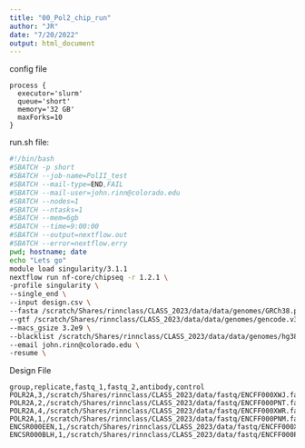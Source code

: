 ```yaml
---
title: "00_Pol2_chip_run"
author: "JR"
date: "7/20/2022"
output: html_document
---
```


config file

```nextflow

process {
  executor='slurm'
  queue='short'
  memory='32 GB'
  maxForks=10
}
```

run.sh file:

```bash
#!/bin/bash
#SBATCH -p short
#SBATCH --job-name=PolII_test
#SBATCH --mail-type=END,FAIL
#SBATCH --mail-user=john.rinn@colorado.edu
#SBATCH --nodes=1
#SBATCH --ntasks=1
#SBATCH --mem=6gb
#SBATCH --time=9:00:00
#SBATCH --output=nextflow.out
#SBATCH --error=nextflow.erry
pwd; hostname; date
echo "Lets go"
module load singularity/3.1.1
nextflow run nf-core/chipseq -r 1.2.1 \
-profile singularity \
--single_end \
--input design.csv \
--fasta /scratch/Shares/rinnclass/CLASS_2023/data/data/genomes/GRCh38.p13.genome.fa \
--gtf /scratch/Shares/rinnclass/CLASS_2023/data/data/genomes/gencode.v32.annotation.gtf \
--macs_gsize 3.2e9 \
--blacklist /scratch/Shares/rinnclass/CLASS_2023/data/data/genomes/hg38-blacklist.v2.bed \
--email john.rinn@colorado.edu \
-resume \
```


Design File

```text

group,replicate,fastq_1,fastq_2,antibody,control
POLR2A,3,/scratch/Shares/rinnclass/CLASS_2023/data/fastq/ENCFF000XWJ.fastq.gz,,POLR2A,ENCSR000EEN
POLR2A,2,/scratch/Shares/rinnclass/CLASS_2023/data/fastq/ENCFF000PNT.fastq.gz,,POLR2A,ENCSR000BLH
POLR2A,4,/scratch/Shares/rinnclass/CLASS_2023/data/fastq/ENCFF000XWR.fastq.gz,,POLR2A,ENCSR000EEN
POLR2A,1,/scratch/Shares/rinnclass/CLASS_2023/data/fastq/ENCFF000PNM.fastq.gz,,POLR2A,ENCSR000BLH
ENCSR000EEN,1,/scratch/Shares/rinnclass/CLASS_2023/data/fastq/ENCFF000XTF.fastq.gz,,,
ENCSR000BLH,1,/scratch/Shares/rinnclass/CLASS_2023/data/fastq/ENCFF000POQ.fastq.gz,,,

```

